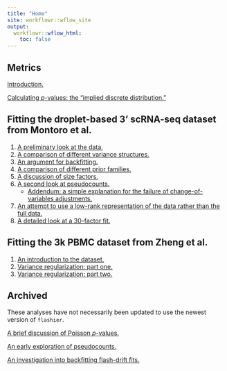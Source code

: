 ```yaml
---
title: "Home"
site: workflowr::wflow_site
output:
  workflowr::wflow_html:
    toc: false
---
```


## Metrics

[Introduction.](intro.html)

[Calculating $p$-values: the "implied discrete distribution."](pvals.html)


## Fitting the droplet-based 3' scRNA-seq dataset from Montoro et al.

1. [A preliminary look at the data.](droplet.html)
1. [A comparison of different variance structures.](var_type.html)
1. [An argument for backfitting.](backfit.html)
1. [A comparison of different prior families.](prior_type.html)
1. [A discussion of size factors.](size_factors.html)
1. [A second look at pseudocounts.](pseudocount_redux.html)
    + [Addendum: a simple explanation for the failure of change-of-variables adjustments.](elbo_problems.html)
1. [An attempt to use a low-rank representation of the data rather than the full data.](lowrank.html)
1. [A detailed look at a 30-factor fit.](final_montoro.html)


## Fitting the 3k PBMC dataset from Zheng et al.

1. [An introduction to the dataset.](pbmc.html)
2. [Variance regularization: part one.](var_reg_pbmc.html)
3. [Variance regularization: part two.](var_reg_pbmc2.html)


## Archived

These analyses have not necessarily been updated to use the newest version of `flashier`.

[A brief discussion of Poisson $p$-values.](poisson_p.html)

[An early exploration of pseudocounts.](pseudocount.html)

[An investigation into backfitting flash-drift fits.](drift_backfit.html)

